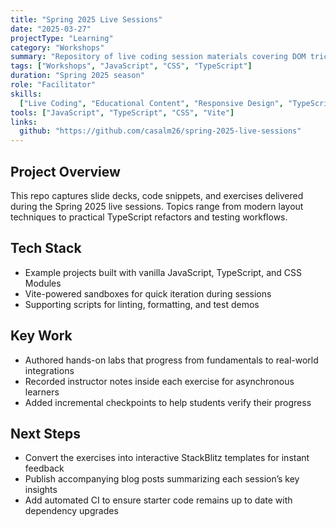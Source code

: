 ```yaml
---
title: "Spring 2025 Live Sessions"
date: "2025-03-27"
projectType: "Learning"
category: "Workshops"
summary: "Repository of live coding session materials covering DOM tricks, responsive CSS, and TypeScript fundamentals."
tags: ["Workshops", "JavaScript", "CSS", "TypeScript"]
duration: "Spring 2025 season"
role: "Facilitator"
skills:
  ["Live Coding", "Educational Content", "Responsive Design", "TypeScript"]
tools: ["JavaScript", "TypeScript", "CSS", "Vite"]
links:
  github: "https://github.com/casalm26/spring-2025-live-sessions"
---
```


## Project Overview

This repo captures slide decks, code snippets, and exercises delivered during the Spring 2025 live sessions. Topics range from modern layout techniques to practical TypeScript refactors and testing workflows.

## Tech Stack

- Example projects built with vanilla JavaScript, TypeScript, and CSS Modules
- Vite-powered sandboxes for quick iteration during sessions
- Supporting scripts for linting, formatting, and test demos

## Key Work

- Authored hands-on labs that progress from fundamentals to real-world integrations
- Recorded instructor notes inside each exercise for asynchronous learners
- Added incremental checkpoints to help students verify their progress

## Next Steps

- Convert the exercises into interactive StackBlitz templates for instant feedback
- Publish accompanying blog posts summarizing each session’s key insights
- Add automated CI to ensure starter code remains up to date with dependency upgrades
